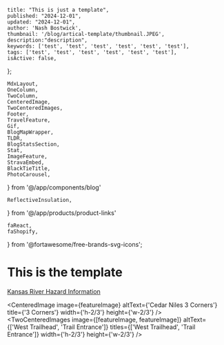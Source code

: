 
    title: "This is just a template",
    published: "2024-12-01",
    updated: "2024-12-01",
    author: 'Nash Bostwick',
    thumbnail: '/blog/artical-template/thumbnail.JPEG',
    description:"description",
    keywords: ['test', 'test', 'test', 'test', 'test', 'test'],
    tags: ['test', 'test', 'test', 'test', 'test', 'test'],
    isActive: false,
};


    MdxLayout,
    OneColumn,
    TwoColumn,
    CenteredImage, 
    TwoCenteredImages, 
    Footer, 
    TravelFeature, 
    Gif, 
    BlogMapWrapper,
    TLDR,
    BlogStatsSection,
    Stat,
    ImageFeature,
    StravaEmbed,
    BlackTieTitle,
    PhotoCarousel,
} from '@/app/components/blog'

    ReflectiveInsulation,
} from '@/app/products/product-links'

    faReact,
    faShopify,
} from '@fortawesome/free-brands-svg-icons';




<ImageFeature
    title='Tune M1 Cold Weather Performance'
    image={featureImage}
/>

<BlogStatsSection>
    <Stat title={'TITLE'} stat={'value'} icon={faReact}/>
</BlogStatsSection>


<MdxLayout>

<TLDR
text="This is a summary of the of the artical that will be writen" 
/>

# This is the template
[Kansas River Hazard Information][1]

<CenteredImage image={featureImage} altText={'Cedar Niles 3 Corners'} title={'3 Corners'} width={'h-2/3'} height={'w-2/3'} />
<TwoCenteredImages image={[featureImage, featureImage]} altText={['West Trailhead', 'Trail Entrance']} titles={['West Trailhead', 'Trail Entrance']} width={'h-2/3'} height={'w-2/3'} />

</MdxLayout>
<br/>
<br/>
<br/>
<br/>
<br/>

[1]: /blog/articals/artical-template
